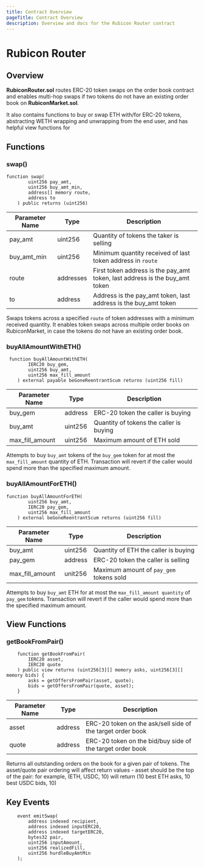 ```yaml
---
title: Contract Overview
pageTitle: Contract Overview
description: Overview and docs for the Rubicon Router contract
---
```

# Rubicon Router

## Overview

**RubiconRouter.sol** routes ERC-20 token swaps on the order book contract and enables multi-hop swaps if two tokens do not have an existing order book on **RubiconMarket.sol**. 

It also contains functions to buy or swap ETH with/for ERC-20 tokens, abstracting WETH wrapping and unwrapping from the end user, and has helpful view functions for 

## Functions

### swap()

```solidity copy
function swap(
        uint256 pay_amt,
        uint256 buy_amt_min,
        address[] memory route,
        address to
    ) public returns (uint256)
```

| Parameter Name  | Type    | Description                             |
| --------------- | ------- | --------------------------------------- |
| pay_amt         | uint256 | Quantity of tokens the taker is selling |
| buy_amt_min     | uint256 | Minimum quantity received of last token address in `route` |
| route           | addresses | First token address is the pay_amt token, last address is the buy_amt token |
| to              | address | Address is the pay_amt token, last address is the buy_amt token |

Swaps tokens across a specified `route` of token addresses with a minimum received quantity. It enables token swaps across multiple order books on RubiconMarket, in case the tokens do not have an existing order book.

### buyAllAmountWithETH()

```solidity copy
 function buyAllAmountWithETH(
        IERC20 buy_gem,
        uint256 buy_amt,
        uint256 max_fill_amount
    ) external payable beGoneReentrantScum returns (uint256 fill)
```

| Parameter Name  | Type    | Description                             |
| --------------- | ------- | --------------------------------------- |
| buy_gem         | address | ERC-20 token the caller is buying       |
| buy_amt         | uint256 | Quantity of tokens the caller is buying |
| max_fill_amount | uint256 | Maximum amount of ETH sold |

Attempts to buy `buy_amt` tokens of the `buy_gem` token for at most the `max_fill_amount` quantity of ETH. Transaction will revert if the caller would spend more than the specified maximum amount.

### buyAllAmountForETH()

```solidity copy
function buyAllAmountForETH(
        uint256 buy_amt,
        IERC20 pay_gem,
        uint256 max_fill_amount
    ) external beGoneReentrantScum returns (uint256 fill)
```

| Parameter Name  | Type    | Description                             |
| --------------- | ------- | --------------------------------------- |
| buy_amt         | uint256 | Quantity of ETH the caller is buying    |
| pay_gem         | address | ERC-20 token the caller is selling      |
| max_fill_amount | unit256 | Maximum amount of `pay_gem` tokens sold |

Attempts to buy `buy_amt` ETH for at most the `max_fill_amount quantity` of `pay_gem` tokens. Transaction will revert if the caller would spend more than the specified maximum amount.

## View Functions

### getBookFromPair()

```solidity copy
    function getBookFromPair(
        IERC20 asset,
        IERC20 quote
    ) public view returns (uint256[3][] memory asks, uint256[3][] memory bids) {
        asks = getOffersFromPair(asset, quote);
        bids = getOffersFromPair(quote, asset);
    }
```

| Parameter Name  | Type    | Description                             |
| --------------- | ------- | --------------------------------------- |
| asset           | address | ERC-20 token on the ask/sell side of the target order book |
| quote           | address | ERC-20 token on the bid/buy side of the target order book  |

Returns all outstanding orders on the book for a given pair of tokens. The asset/quote pair ordering will affect return values - asset should be the top of the pair: for example, (ETH, USDC, 10) will return (10 best ETH asks, 10 best USDC bids, 10)

## Key Events

```solidity copy
    event emitSwap(
        address indexed recipient,
        address indexed inputERC20,
        address indexed targetERC20,
        bytes32 pair,
        uint256 inputAmount,
        uint256 realizedFill,
        uint256 hurdleBuyAmtMin
    );
```
